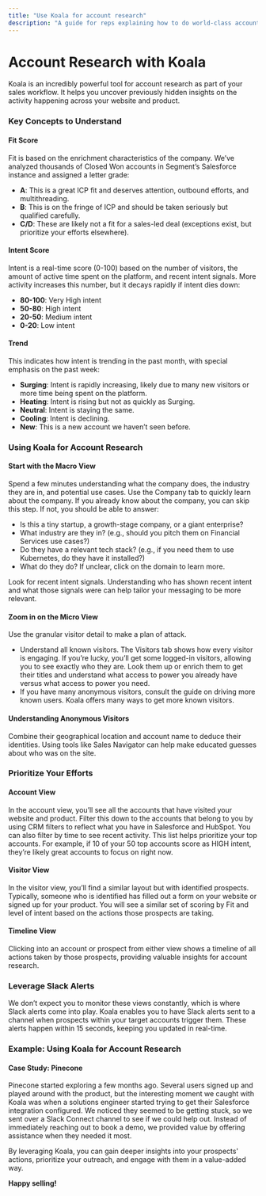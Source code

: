 ```yaml
---
title: "Use Koala for account research"
description: "A guide for reps explaining how to do world-class account research with Koala"
---
```


# Account Research with Koala

Koala is an incredibly powerful tool for account research as part of your sales workflow. It helps you uncover previously hidden insights on the activity happening across your website and product.

### Key Concepts to Understand

#### Fit Score

Fit is based on the enrichment characteristics of the company. We’ve analyzed thousands of Closed Won accounts in Segment’s Salesforce instance and assigned a letter grade:

- **A**: This is a great ICP fit and deserves attention, outbound efforts, and multithreading.
- **B**: This is on the fringe of ICP and should be taken seriously but qualified carefully.
- **C/D**: These are likely not a fit for a sales-led deal (exceptions exist, but prioritize your efforts elsewhere).

#### Intent Score

Intent is a real-time score (0-100) based on the number of visitors, the amount of active time spent on the platform, and recent intent signals. More activity increases this number, but it decays rapidly if intent dies down:

- **80-100**: Very High intent
- **50-80**: High intent
- **20-50**: Medium intent
- **0-20**: Low intent

#### Trend

This indicates how intent is trending in the past month, with special emphasis on the past week:

- **Surging**: Intent is rapidly increasing, likely due to many new visitors or more time being spent on the platform.
- **Heating**: Intent is rising but not as quickly as Surging.
- **Neutral**: Intent is staying the same.
- **Cooling**: Intent is declining.
- **New**: This is a new account we haven’t seen before.

### Using Koala for Account Research

#### Start with the Macro View

Spend a few minutes understanding what the company does, the industry they are in, and potential use cases. Use the Company tab to quickly learn about the company. If you already know about the company, you can skip this step. If not, you should be able to answer:

- Is this a tiny startup, a growth-stage company, or a giant enterprise?
- What industry are they in? (e.g., should you pitch them on Financial Services use cases?)
- Do they have a relevant tech stack? (e.g., if you need them to use Kubernetes, do they have it installed?)
- What do they do? If unclear, click on the domain to learn more.

Look for recent intent signals. Understanding who has shown recent intent and what those signals were can help tailor your messaging to be more relevant.

#### Zoom in on the Micro View

Use the granular visitor detail to make a plan of attack.

- Understand all known visitors. The Visitors tab shows how every visitor is engaging. If you’re lucky, you’ll get some logged-in visitors, allowing you to see exactly who they are. Look them up or enrich them to get their titles and understand what access to power you already have versus what access to power you need.
- If you have many anonymous visitors, consult the guide on driving more known users. Koala offers many ways to get more known visitors.

#### Understanding Anonymous Visitors

Combine their geographical location and account name to deduce their identities. Using tools like Sales Navigator can help make educated guesses about who was on the site.

### Prioritize Your Efforts

#### Account View

In the account view, you’ll see all the accounts that have visited your website and product. Filter this down to the accounts that belong to you by using CRM filters to reflect what you have in Salesforce and HubSpot. You can also filter by time to see recent activity. This list helps prioritize your top accounts. For example, if 10 of your 50 top accounts score as HIGH intent, they’re likely great accounts to focus on right now.

#### Visitor View

In the visitor view, you’ll find a similar layout but with identified prospects. Typically, someone who is identified has filled out a form on your website or signed up for your product. You will see a similar set of scoring by Fit and level of intent based on the actions those prospects are taking.

#### Timeline View

Clicking into an account or prospect from either view shows a timeline of all actions taken by those prospects, providing valuable insights for account research.

### Leverage Slack Alerts

We don’t expect you to monitor these views constantly, which is where Slack alerts come into play. Koala enables you to have Slack alerts sent to a channel when prospects within your target accounts trigger them. These alerts happen within 15 seconds, keeping you updated in real-time.

### Example: Using Koala for Account Research

#### Case Study: Pinecone

Pinecone started exploring a few months ago. Several users signed up and played around with the product, but the interesting moment we caught with Koala was when a solutions engineer started trying to get their Salesforce integration configured. We noticed they seemed to be getting stuck, so we sent over a Slack Connect channel to see if we could help out. Instead of immediately reaching out to book a demo, we provided value by offering assistance when they needed it most.

By leveraging Koala, you can gain deeper insights into your prospects' actions, prioritize your outreach, and engage with them in a value-added way.

**Happy selling!**
